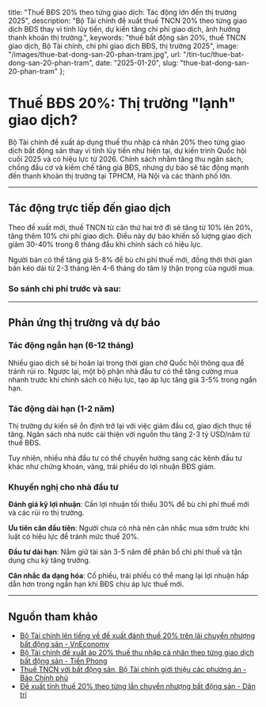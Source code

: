   title: "Thuế BĐS 20% theo từng giao dịch: Tác động lớn đến thị trường 2025",
  description: "Bộ Tài chính đề xuất thuế TNCN 20% theo từng giao dịch BĐS thay vì tính lũy tiến, dự kiến tăng chi phí giao dịch, ảnh hưởng thanh khoản thị trường.",
  keywords: "thuế bất động sản 20%, thuế TNCN giao dịch, Bộ Tài chính, chi phí giao dịch BĐS, thị trường 2025",
  image: "/images/thue-bat-dong-san-20-phan-tram.jpg",
  url: "/tin-tuc/thue-bat-dong-san-20-phan-tram",
  date: "2025-01-20",
  slug: "thue-bat-dong-san-20-phan-tram"
};

# Thuế BĐS 20%: Thị trường "lạnh" giao dịch?

Bộ Tài chính đề xuất áp dụng thuế thu nhập cá nhân 20% theo từng giao dịch bất động sản thay vì tính lũy tiến như hiện tại, dự kiến trình Quốc hội cuối 2025 và có hiệu lực từ 2026. Chính sách nhằm tăng thu ngân sách, chống đầu cơ và kiềm chế tăng giá BĐS, nhưng dự báo sẽ tác động mạnh đến thanh khoản thị trường tại TPHCM, Hà Nội và các thành phố lớn.

---

## Tác động trực tiếp đến giao dịch

Theo đề xuất mới, thuế TNCN từ căn thứ hai trở đi sẽ tăng từ 10% lên 20%, tăng thêm 10% chi phí giao dịch. Điều này dự báo khiến số lượng giao dịch giảm 30-40% trong 6 tháng đầu khi chính sách có hiệu lực.

Người bán có thể tăng giá 5-8% để bù chi phí thuế mới, đồng thời thời gian bán kéo dài từ 2-3 tháng lên 4-6 tháng do tâm lý thận trọng của người mua.

### So sánh chi phí trước và sau:

<Table data={{
  headers: ["Loại giao dịch", "Thuế hiện tại", "Thuế đề xuất", "Chênh lệch"],
  rows: [
    ["Căn đầu tiên", "0%", "20%", "+20%"],
    ["Căn thứ hai", "10%", "20%", "+10%"],
    ["Căn thứ ba+", "20%", "20%", "0%"]
  ]
}} />

---

## Phản ứng thị trường và dự báo

### Tác động ngắn hạn (6-12 tháng)
Nhiều giao dịch sẽ bị hoãn lại trong thời gian chờ Quốc hội thông qua để tránh rủi ro. Ngược lại, một bộ phận nhà đầu tư có thể tăng cường mua nhanh trước khi chính sách có hiệu lực, tạo áp lực tăng giá 3-5% trong ngắn hạn.

### Tác động dài hạn (1-2 năm)
Thị trường dự kiến sẽ ổn định trở lại với việc giảm đầu cơ, giao dịch thực tế tăng. Ngân sách nhà nước cải thiện với nguồn thu tăng 2-3 tỷ USD/năm từ thuế BĐS.

Tuy nhiên, nhiều nhà đầu tư có thể chuyển hướng sang các kênh đầu tư khác như chứng khoán, vàng, trái phiếu do lợi nhuận BĐS giảm.

### Khuyến nghị cho nhà đầu tư
**Đánh giá kỹ lợi nhuận**: Cần lợi nhuận tối thiểu 30% để bù chi phí thuế mới và các rủi ro thị trường.

**Ưu tiên căn đầu tiên**: Người chưa có nhà nên cân nhắc mua sớm trước khi luật có hiệu lực để tránh mức thuế 20%.

**Đầu tư dài hạn**: Nắm giữ tài sản 3-5 năm để phân bổ chi phí thuế và tận dụng chu kỳ tăng trưởng.

**Cân nhắc đa dạng hóa**: Cổ phiếu, trái phiếu có thể mang lại lợi nhuận hấp dẫn hơn trong ngắn hạn khi BĐS chịu áp lực thuế mới.

---

## Nguồn tham khảo

- [Bộ Tài chính lên tiếng về đề xuất đánh thuế 20% trên lãi chuyển nhượng bất động sản - VnEconomy](https://vneconomy.vn/bo-tai-chinh-len-tieng-ve-de-xuat-danh-thue-20-tren-lai-chuyen-nhuong-bat-dong-san.htm)
- [Bộ Tài chính đề xuất áp 20% thuế thu nhập cá nhân theo từng giao dịch bất động sản - Tiền Phong](https://tienphong.vn/bo-tai-chinh-de-xuat-ap-20-thue-thu-nhap-ca-nhan-theo-tung-giao-dich-bat-dong-san-post1762119.tpo)
- [Thuế TNCN với bất động sản, Bộ Tài chính giới thiệu các phương án - Báo Chính phủ](https://baochinhphu.vn/thue-tncn-voi-bat-dong-san-bo-tai-chinh-gioi-thieu-cac-phuong-an-102250722201910633.htm)
- [Đề xuất tính thuế 20% theo từng lần chuyển nhượng bất động sản - Dân trí](https://dantri.com.vn/bat-dong-san/de-xuat-tinh-thue-20-theo-tung-lan-chuyen-nhuong-bat-dong-san-20250721121017057.htm) 